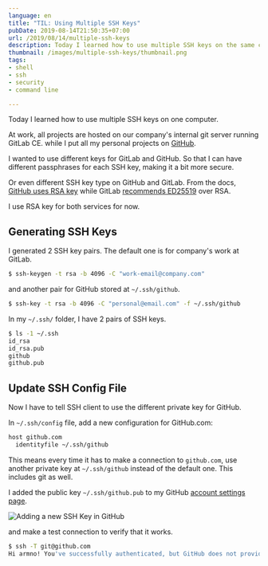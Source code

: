 ```yaml
---
language: en
title: "TIL: Using Multiple SSH Keys"
pubDate: 2019-08-14T21:50:35+07:00
url: /2019/08/14/multiple-ssh-keys
description: Today I learned how to use multiple SSH keys on the same computer
thumbnail: /images/multiple-ssh-keys/thumbnail.png
tags:
- shell
- ssh
- security
- command line

---
```


Today I learned how to use multiple SSH keys on one computer.

At work, all projects are hosted on our company's internal git server running GitLab CE.
while I put all my personal projects on [GitHub](https://github.com/armno).

I wanted to use different keys for GitLab and GitHub.
So that I can have different passphrases for each SSH key, making it a bit more secure.

Or even different SSH key type on GitHub and GitLab. From the docs, [GitHub uses RSA key](https://help.github.com/en/articles/generating-a-new-ssh-key-and-adding-it-to-the-ssh-agent) while GitLab [recommends ED25519](https://docs.gitlab.com/ee/ssh/README.html#types-of-ssh-keys-and-which-to-choose) over RSA.

I use RSA key for both services for now.

## Generating SSH Keys

I generated 2 SSH key pairs. The default one is for company's work at GitLab.

```sh
$ ssh-keygen -t rsa -b 4096 -C "work-email@company.com"
```

and another pair for GitHub stored at `~/.ssh/github`.

```sh
$ ssh-key -t rsa -b 4096 -C "personal@email.com" -f ~/.ssh/github
```

In my `~/.ssh/` folder, I have 2 pairs of SSH keys.

```sh
$ ls -1 ~/.ssh
id_rsa
id_rsa.pub
github
github.pub
```

## Update SSH Config File

Now I have to tell SSH client to use the different private key for GitHub.

In `~/.ssh/config` file, add a new configuration for GitHub.com:

```sh
host github.com
  identityfile ~/.ssh/github
```

This means every time it has to make a connection to `github.com`,
use another private key at `~/.ssh/github` instead of the default one.
This includes git as well.

I added the public key `~/.ssh/github.pub` to my GitHub [account settings page](https://github.com/settings/ssh/new).

![Adding a new SSH Key in GitHub](/images/multiple-ssh-keys/github-settings.png)

and make a test connection to verify that it works.

```sh
$ ssh -T git@github.com
Hi armno! You've successfully authenticated, but GitHub does not provide shell access.
```
